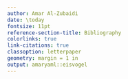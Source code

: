 ```yaml
---
author: Amar Al-Zubaidi
date: \today
fontsize: 11pt
reference-section-title: Bibliography
colorlinks: true
link-citations: true
classoption: letterpaper
geometry: margin = 1 in
output: amaryaml::eisvogel
---
```

